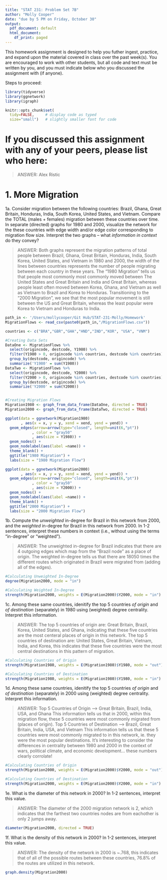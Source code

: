```yaml
---
title: "STAT 231: Problem Set 7B"
author: "Molly Cooper"
date: "due by 5 PM on Friday, October 30"
output:
  pdf_document: default
  html_document:
    df_print: paged
---
```


This homework assignment is designed to help you futher ingest, practice, and expand upon the material covered in class over the past week(s).  You are encouraged to work with other students, but all code and text must be written by you, and you must indicate below who you discussed the assignment with (if anyone).  

Steps to proceed:

\begin{enumerate}
\item In RStudio, go to File > Open Project, navigate to the folder with the course-content repo, select the course-content project (course-content.Rproj), and click "Open" 
\item Pull the course-content repo (e.g. using the blue-ish down arrow in the Git tab in upper right window)
\item Copy ps7B.Rmd from the course repo to your repo (see page 6 of the GitHub Classroom Guide for Stat231 if needed)
\item Close the course-content repo project in RStudio
\item Open YOUR repo project in RStudio
\item In the ps7B.Rmd file in YOUR repo, replace "YOUR NAME HERE" with your name
\item Add in your responses, committing and pushing to YOUR repo in appropriate places along the way
\item Run "Knit PDF" 
\item Upload the pdf to Gradescope.  Don't forget to select which of your pages are associated with each problem.  \textit{You will not get credit for work on unassigned pages (e.g., if you only selected the first page but your solution spans two pages, you would lose points for any part on the second page that the grader can't see).} 
\end{enumerate}

```r
library(tidyverse)
library(ggnetwork)
library(igraph)

knitr::opts_chunk$set(
  tidy=FALSE,     # display code as typed
  size="small")   # slightly smaller font for code
```


\newpage 
# If you discussed this assignment with any of your peers, please list who here:

> ANSWER: Alex Ristic 

\newpage
# 1. More Migration

1a. Consider migration between the following countries: Brazil, Ghana, Great Britain, Honduras, India, South Korea, United States, and Vietnam.  Compare the TOTAL (males + females) migration between these countries over time.  In separate (directed) graphs for 1980 and 2000, visualize the network for the these countries with edge width and/or edge color corresponding to migration flow size.  Interpret the two graphs -- what *information in context* do they convey?

> ANSWER: Both graphs represent the migration patterns of total people between Brazil, Ghana, Great Britain, Honduras, India, South Korea, United States, and Vietnam in 1980 and 2000, the width of the lines between countries represents the number of people migrating between each country in these years. The "1980 Migration" tells us that people most commonly most commonly moved between The United States and Great Britain and India and Great Britain, whereas people least often moved between Korea, Ghana, and Vietnam as well as Vietnam to Brazil and Korea to Honduras. Transitioning to the "2000 Migration", we see that the most popular movement is still between the US and Great Britain, whereas the least popular were Korea to Vietnam and Honduras to India.

```r
path_in <- '/Users/mollycooper/Git Hub/STAT-231-Molly/Homework'
MigrationFlows <- read_csv(paste0(path_in,"/MigrationFlows.csv"))

countries <- c("BRA","GBR","GHA","HND","IND","KOR", "USA", "VNM")

#Creating Data Sets
DataOne <- MigrationFlows %>%
  select(origincode, destcode, Y1980) %>%
  filter(Y1980 > 0, origincode %in% countries, destcode %in% countries) %>%
  group_by(destcode, origincode) %>%
  summarize('Y1980' = sum(Y1980))
DataTwo <- MigrationFlows %>%
  select(origincode, destcode, Y2000) %>%
  filter(Y2000 > 0, origincode %in% countries, destcode %in% countries) %>%
  group_by(destcode, origincode) %>%
  summarize('Y2000' = sum(Y2000))


#Creating Migration Flows
Migration1980 <- graph_from_data_frame(DataOne, directed = TRUE)
Migration2000 <- graph_from_data_frame(DataTwo, directed = TRUE)

ggplot(data = ggnetwork(Migration1980)
       , aes(x = x, y = y, xend = xend, yend = yend)) +
  geom_edges(arrow=arrow(type="closed", length=unit(6,"pt"))
            , color = "gray50"
            , aes(size = Y1980)) +
  geom_nodes() +
  geom_nodelabel(aes(label =name)) +
  theme_blank() +
  ggtitle("1980 Migration") + 
  labs(size = "1980 Migration Flow")

ggplot(data = ggnetwork(Migration2000)
       , aes(x = x, y = y, xend = xend, yend = yend)) +
  geom_edges(arrow=arrow(type="closed", length=unit(6,"pt"))
            , color = "gray50"
            , aes(size = Y2000)) +
  geom_nodes() +
  geom_nodelabel(aes(label =name)) +
  theme_blank() +
  ggtitle("2000 Migration") + 
  labs(size = "2000 Migration Flow")
```

1b. Compute the *unweighted* in-degree for Brazil in this network from 2000, and the *weighted* in-degree for Brazil in this network from 2000.  In 1-2 sentences, interpret these numbers in context (i.e., without using the terms "in-degree" or "weighted").


> ANSWER:  The unweighted in-degree for Brazil indicates that there are 4 outgoing edges which map from the "Brazil node" as a place of origin. The weighted in-degree tells us that there are 18050 times the different routes which originated in Brazil were migrated from (adding all of the edges).

```r
#Calculating Unweighted In-Degree
degree(Migration2000, mode = "in")

#Calculating Weighted In-Degree
strength(Migration2000, weights = E(Migration2000)$Y2000, mode = "in")

```


1c. Among these same countries, idenitify the top 5 countries *of origin* and *of destination* (separately) in 1980 using (weighted) degree centrality.  Interpret this information.

> ANSWER: The top 5 countries of origin are: Great Britain, Brazil, Korea, United States, and Ghana, indicating that these five countries are the most centeral places of origin in this network. The top 5 countries of destination are: United States, Great Britain, Vietnam, India, and Korea, this indicates that these five countries were the most central destinations in this pattern of migration. 

```r
#Calculating Countries of Origin
strength(Migration1980, weights = E(Migration1980)$Y1980, mode = "out")

#Calculating Countries of Destination
strength(Migration1980, weights = E(Migration1980)$Y1980, mode = "in")
```


1d. Among these same countries, idenitify the top 5 countries *of origin* and *of destination* (separately) in 2000 using (weighted) degree centrality.  Interpret this information.

> ANSWER: Top 5 Countries of Origin --> Great Britain, Brazil, India, USA, and Ghana
This information tells us that in 2000, within this migration flow, these 5 countries were most commonly migrated from (places of origin).
Top 5 Countries of Destination --> Brazil, Great Britain, India, USA, and Vietnam
This information tells us that these 5 countries were most commonly migrated to in this network, ie. they were the most popular destinations. 
It's interesting to consider the differences in centrality between 1980 and 2000 in the context of wars, political climate, and economic development... these numbers clearly corrolate!


```r
#Calculating Countries of Origin
strength(Migration2000, weights = E(Migration2000)$Y2000, mode = "out")

#Calculating Countries of Destination
strength(Migration2000, weights = E(Migration2000)$Y2000, mode = "in")

```


1e. What is the diameter of this network in 2000? In 1-2 sentences, interpret this value.

> ANSWER: The diameter of the 2000 migration network is 2, which indicates that the farthest two countries nodes are from eachother is only 2 jumps away. 

```r
diameter(Migration2000, directed = TRUE)
```


1f. What is the density of this network in 2000? In 1-2 sentences, interpret this value.

> ANSWER: The density of the network in 2000 is ~.768, this indicates that of all of the possible routes between these countries, 76.8% of the routes are utilized in this network. 

```r
graph.density(Migration2000)
```

